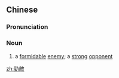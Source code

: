 {{also|劲敌}}
==Chinese==
{{zh-forms|s=劲敌}}

===Pronunciation===
{{zh-pron
|m=jìngdí
|c=ging6 dik6
|mn=kèng-te̍k
|cat=n
}}

===Noun===
{{zh-noun}}

# a [[formidable]] [[enemy]]; a [[strong]] [[opponent]]

[[zh:勁敵]]